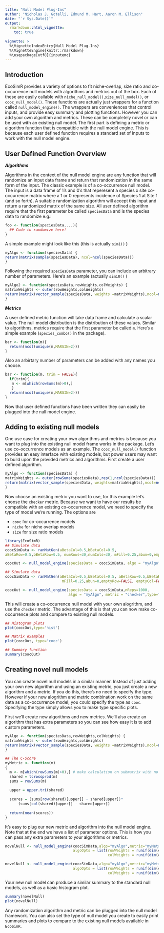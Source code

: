 ```yaml
---
title: "Null Model Plug-Ins"
author: "Nicholas J. Gotelli, Edmund M. Hart, Aaron M. Ellison"
date: "`r Sys.Date()`"
output: 
  rmarkdown::html_vignette:
    toc: true
    
vignette: >
  %\VignetteIndexEntry{Null Model Plug-Ins}
  %\VignetteEngine{knitr::rmarkdown}
  %\usepackage[utf8]{inputenc}
---
```


## Introduction

EcoSimR provides a variety of options to fit niche-overlap, size ratio and  co-occurrence null models with algorithms and metrics out of the box.  Each of these are easily callable with `niche_null_model()`,`size_null_model()`, or `cooc_null_model()`.  These functions are actually just wrappers for a function called `null_model_engine()`. The wrappers are conveniences that control inputs, and provide easy summary and plotting functions.  However you can add your own algorithm and metrics.  These can be completely novel or can be used with an existing null model. The first part is defining a metric or algorithm function that is compatible with the null model engine.  This is because each user defined function requires a standard set of inputs to work with the null model engine.  

## User Defined Function Overview

_**Algorithms**_ 

Algorithms in the context of the null model engine are any function that will randomize an input data frame and return that randomization in the same form of the input.  The classic example is of a co-occurrence null model.  The input is a data frame of 1's and 0's that reperesent a species x site co-occurrence matrix where a 1 or 0 represents incidence of Species 1 at Site 1 (and so forth).  A suitable randomization algorithm will accept this input and return a randomized matrix of the same size.  All user defined algorithm require that the first parameter be called `speciesData` and is the species data to randomize e.g.:

```r
foo <- function(speciesData,...){
  ## Code to randomize here!
}
```

A simple example might look like this (this is actually `sim1()` )

```r
myAlgo <- function(speciesData) {
return(matrix(sample(speciesData), ncol=ncol(speciesData)))
}
```

Following the required `speciesData` parameter, you can include an arbitrary number of parameters.  Here's an example (actually `sim10()` )

```r
myAlgo2 <- function(speciesData,rowWeights,colWeights) {
matrixWeights <- outer(rowWeights,colWeights)
return(matrix(vector_sample(speciesData, weights =matrixWeights),ncol=ncol(speciesData)))
} 
```

_**Metrics**_ 

A user defined metric function will take data frame and calculate a scalar value. The null model distribution is the distribution of these values.  Similar to algorithms, metrics require that the first parameter be called `m`.  Here's a simple example (`species_combo()` in the package).

```r
bar <- function(m){
  return(ncol(unique(m,MARGIN=2))) 
}
```

Also an arbirtary number of parameters can be added with any names you choose.

```r
bar <- function(m, trim = FALSE){
  if(trim){
   m <- m[which(rowSums(m)>0),] 
   }
  return(ncol(unique(m,MARGIN=2))) 
}
```

Now that user defined functions have been written they can easily be plugged into the null model engine. 

## Adding to existing null models

One use case for creating your own algorithms and metrics is because you want to plug into the existing null model frame works in the package.  Let's use co-occurrence models as an example. The `cooc_null_model()` function provides an easy interface with existing models, but power users may want to build upon the provided metrics and algorithms.  First create a user defined algorithm.

```r
myAlgo <- function(speciesData) {
matrixWeights <- outer(rowSums(speciesData),rep(1,ncol(speciesData)))
return(matrix(vector_sample(speciesData, weights=matrixWeights),ncol=ncol(speciesData)))
}
```

Now choose an existing metric you want to use, for this example let's choose the `checker` metric. Because we want to have our results be compatible with an existing co-occurrence model, we need to specify the type of model we're running.  The options are

* `cooc` for co-occurrence models
* `niche` for niche overlap models
* `size` for size ratio models


```r
library(EcoSimR)
## Simulate data
coocSimData <- ranMatGen(aBetaCol=0.5,bBetaCol=0.5,
aBetaRow=0.5,bBetaRow=0.5, numRows=30,numCols=30, mFill=0.25,abun=0,emptyRow=FALSE, emptyCol=FALSE)$m

coocOut <- null_model_engine(speciesData = coocSimData, algo = "myAlgo", metric = "checker",type="cooc",suppressProg = TRUE)

```

```r
## Simulate data
coocSimData <- ranMatGen(aBetaCol=0.5,bBetaCol=0.5, aBetaRow=0.5,bBetaRow=0.5, numRows=30,numCols=30, 
                          mFill=0.25,abun=0,emptyRow=FALSE, emptyCol=FALSE)$m

coocOut <- null_model_engine(speciesData = coocSimData,nReps=1000, 
                             algo = "myAlgo", metric = "checker",type="cooc")

```

This will create a co-occurrence null model with your own alogrithm, and use the `checker` metric.  The advantage of this is that you can now make co-occurrence plots and compare to existing null models.

```r
## Histogram plots
plot(coocOut,type='hist')
```
```r
## Matrix examples
plot(coocOut, type='cooc')

## Summary function
summary(coocOut)

```

## Creating novel null models

You can create novel null models in a similar manner. Instead of just adding your own new algorithm and using an existing metric, you just create a new algorithm and a metric. If you do this, there's no need to specify the type.  However if your new alogrithm and metric combination work on the same data as a co-occurrence model, you could specify the type as `cooc`.  Specifying the type simply allows you to make type specific plots.  

First we'll create new algorithms and new metrics.  We'll also create an algorithm that has extra parameters so you can see how easy it is to add custom parameters.  


```r

myAlgo <- function(speciesData,rowWeights,colWeights) {
matrixWeights <- outer(rowWeights,colWeights)
return(matrix(vector_sample(speciesData, weights =matrixWeights),ncol=ncol(speciesData)))
} 

## The C-Score
myMetric <- function(m) 
{
  m <- m[which(rowSums(m)>0),] # make calculation on submatrix with no missing species
  shared = tcrossprod(m)
  sums = rowSums(m)
  
  upper = upper.tri(shared)
  
  scores = (sums[row(shared)[upper]] - shared[upper])*
      (sums[col(shared)[upper]] - shared[upper])
  
  return(mean(scores))
}

```

It's easy to plug our new metric and algorithm into the null model engine. Note that at the end we have a list of parameter options.  This is how you can pass any extra parameters to your algorithms or metrics.

```r

novelNull <- null_model_engine(coocSimData,algo="myAlgo",metric="myMetric",
                               algoOpts = list(rowWeights = runif(dim(coocSimData)[1]), 
                                               colWeights = runif(dim(coocSimData)[2])),suppressProg=T)

```
```r

novelNull <- null_model_engine(coocSimData,algo="myAlgo",metric="myMetric",
                               algoOpts = list(rowWeights = runif(dim(coocSimData)[1]), 
                                               colWeights = runif(dim(coocSimData)[2])))
```

Your new null model can produce a similar summary to the standard null models, as well as a basic histogram plot.

```r
summary(novelNull)
plot(novelNull)

```


Any randomization algorithm and metric can be plugged into the null model framework. You can also set the type of null model you create to easily print summaries and plots to compare to the existing null models available in `EcoSimR`.

